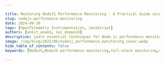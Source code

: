 ```yaml
---

title: Mastering NodeJS Performance Monitoring - A Practical Guide using Open Source Tools
slug: nodejs-performance-monitoring
date: 2024-09-30
tags: [OpenTelemetry Instrumentation, JavaScript]
authors: [ankit_anand, sai_deepesh]
description: Learn essential techniques for Node.js performance monitoring. Optimize your applications with key metrics, tools, and best practices.
image: /img/blog/2022/06/nodesj_performance_monitoring_cover.webp
hide_table_of_contents: false
keywords: [NodeJS,NodeJS performance monitoring,full-stack monitoring,vuejs,mongodb,express,mevn monitoring,mevn stack,open-source,apm tools,application performance monitoring]

---
```


<head>
  <script
    type="application/ld+json"
    dangerouslySetInnerHTML={{ __html: JSON.stringify({
  "@context": "https://schema.org",
  "@type": "TechArticle",
  "headline": "Mastering NodeJS Performance Monitoring - A Practical Guide using Open Source Tools",
  "alternativeHeadline": "Learn essential techniques for Node.js performance monitoring and optimize your applications with key metrics, tools, and best practices",
  "author": [
    {
      "@type": "Person",
      "name": "Ankit Anand"
    },
    {
      "@type": "Person",
      "name": "Sai Deepesh"
    }
  ],
  "publisher": {
    "@type": "Organization",
    "name": "SigNoz",
    "logo": {
      "@type": "ImageObject",
      "url": "https://signoz.io/img/SigNozLogo-orange.svg"
    }
  },
  "datePublished": "2024-09-30T00:00:00Z",
  "dateModified": "2024-09-30T00:00:00Z",
  "mainEntityOfPage": {
    "@type": "WebPage",
    "@id": "https://signoz.io/blog/nodejs-performance-monitoring/"
  },
  "description": "Learn essential techniques for Node.js performance monitoring. Optimize your applications with key metrics, tools, and best practices.",
  "keywords": "NodeJS, NodeJS performance monitoring, full-stack monitoring, vuejs, mongodb, express, mevn monitoring, mevn stack, open-source, apm tools, application performance monitoring",
  "articleSection": "Technology",
  "inLanguage": "en",
  "isPartOf": {
    "@type": "Blog",
    "name": "SigNoz Blog",
    "url": "https://signoz.io/blog/"
  },
  "about": [
    {
      "@type": "Thing",
      "name": "Node.js",
      "description": "A JavaScript runtime built on Chrome's V8 JavaScript engine for server-side programming"
    },
    {
      "@type": "Thing",
      "name": "Performance Monitoring",
      "description": "The practice of tracking and analyzing application performance metrics to ensure optimal functionality"
    },
    {
      "@type": "Thing",
      "name": "OpenTelemetry",
      "description": "An observability framework for cloud-native software"
    }
  ],
  "mentions": [
    {
      "@type": "SoftwareApplication",
      "name": "OpenTelemetry",
      "applicationCategory": "Observability Framework"
    },
    {
      "@type": "SoftwareApplication",
      "name": "SigNoz",
      "applicationCategory": "Application Performance Monitoring"
    },
    {
      "@type": "SoftwareApplication",
      "name": "MongoDB",
      "applicationCategory": "Database"
    }
  ],
  "mainEntity": {
    "@type": "FAQPage",
    "mainEntity": [
      {
        "@type": "Question",
        "name": "What is Node.js performance monitoring?",
        "acceptedAnswer": {
          "@type": "Answer",
          "text": "Node.js performance monitoring is the practice of tracking, measuring, and analyzing various aspects of a Node.js application's behavior and resource usage. It involves collecting data on key performance indicators (KPIs) to ensure optimal application health and user experience."
        }
      },
      {
        "@type": "Question",
        "name": "Why is Node.js performance monitoring critical?",
        "acceptedAnswer": {
          "@type": "Answer",
          "text": "Node.js performance monitoring is critical because it helps identify and resolve issues like event loop blocking, memory leaks, and scaling problems before they impact users. It enables proactive management of application health, ensuring better user experience and preventing potential revenue loss."
        }
      },
      {
        "@type": "Question",
        "name": "What are the essential metrics for Node.js performance monitoring?",
        "acceptedAnswer": {
          "@type": "Answer",
          "text": "Essential metrics for Node.js performance monitoring include CPU usage, memory consumption, event loop lag, network I/O, and database query performance. Advanced metrics to consider are garbage collection, clustering efficiency, external service dependencies, and custom application metrics."
        }
      },
      {
        "@type": "Question",
        "name": "How can I implement Node.js performance monitoring?",
        "acceptedAnswer": {
          "@type": "Answer",
          "text": "You can implement Node.js performance monitoring by using built-in tools, integrating third-party libraries, and implementing custom metrics. OpenTelemetry and SigNoz provide a comprehensive solution for end-to-end application monitoring, including instrumentation, data collection, storage, and visualization."
        }
      },
      {
        "@type": "Question",
        "name": "What are some best practices for effective Node.js monitoring?",
        "acceptedAnswer": {
          "@type": "Answer",
          "text": "Best practices for effective Node.js monitoring include establishing performance baselines, setting meaningful alerts, implementing proper error handling, conducting regular performance audits, and balancing monitoring granularity with overhead. It's also important to adapt your monitoring strategy for different deployment models, such as microservices or serverless architectures."
        }
      }
    ]
  },
  "tutorial": {
    "@type": "HowTo",
    "name": "How to Implement Node.js Performance Monitoring",
    "step": [
      {
        "@type": "HowToStep",
        "name": "Set up OpenTelemetry",
        "text": "Install OpenTelemetry dependencies and create a tracing configuration file for your Node.js application."
      },
      {
        "@type": "HowToStep",
        "name": "Instrument your application",
        "text": "Use OpenTelemetry to instrument your Node.js application, including frontend, backend, and database components."
      },
      {
        "@type": "HowToStep",
        "name": "Configure SigNoz",
        "text": "Set up SigNoz as your backend analysis tool and configure it to receive data from OpenTelemetry."
      },
      {
        "@type": "HowToStep",
        "name": "Monitor performance metrics",
        "text": "Use SigNoz dashboards to monitor key performance metrics, analyze traces, and identify bottlenecks in your Node.js application."
      },
      {
        "@type": "HowToStep",
        "name": "Implement best practices",
        "text": "Apply best practices such as setting baselines, configuring alerts, and conducting regular performance audits to maintain optimal application performance."
      }
    ]
  }
}) }}
  />
</head>

Node.js is one of the most popular frameworks for server-side programming. As it's based on JavaScript, it's easy to learn and widely used by both enterprises and startups. However, Node.js applications can be prone to issues like memory leaks and high CPU loads due to its dynamically typed, single-threaded nature.

This makes performance monitoring crucial for Node.js applications. But monitoring just the web servers isn't enough - you need visibility into your entire application stack for robust performance management.

In this tutorial, we'll demonstrate how to implement full-stack monitoring for a MEVN (MongoDB, Express, Vue, Node) application using OpenTelemetry and SigNoz. We'll cover:

- Instrumenting the sample Node.js app components
- Monitoring Node.js performance with SigNoz dashboards

> Learn how to build a CRUD application using Vue 3, Node, Express, and MongoDB.
> 
> 
> [Complete MEVN stack tutorial](https://signoz.io/blog/mevn-stack-tutorial/)
> 

Let's get started by learning about OpenTelemetry and SigNoz, the key tools we'll use for end-to-end application monitoring.

## What is Node.js Performance Monitoring?

Node.js performance monitoring is the practice of tracking, measuring, and analyzing various aspects of a Node.js application's behavior and resource usage. It involves collecting data on key performance indicators (KPIs) to ensure optimal application health and user experience.

Key components of Node.js performance monitoring include:

1. **Resource usage**: CPU, memory, and disk utilization
2. **Response times**: How quickly your application responds to requests
3. **Error rates**: The frequency and types of errors occurring in your application
4. **Throughput**: The number of requests your application can handle

<Figure src="/img/blog/2024/09/NodeJS-performance-monitoring-image%201.webp" alt="" caption="Key Metrics for NodeJS Performance Monitoring" />Performance monitoring differs from application logging in its focus and purpose. While logging captures specific events or errors for debugging, performance monitoring provides a broader view of your application's health and efficiency.

In the DevOps landscape, Node.js performance monitoring is a critical part of observability — the ability to understand your system's internal state based on its external outputs.

## Why is Node.js Performance Monitoring Critical?

Imagine you're running an e-commerce site during a major sale. Suddenly, response times spike, and customers start complaining about slow page loads. Without proper monitoring, you're flying blind — unable to identify or resolve the issue quickly.

Node.js applications face unique challenges:

1. **Event loop blocking**: Long-running operations can stall the entire application
2. **Memory leaks**: Improper memory management can lead to crashes and poor performance
3. **Scaling issues**: Node.js's single-threaded nature requires careful monitoring as traffic increases

Proactive monitoring helps you catch these issues before they impact users. For example, monitoring helped one company identify a memory leak causing periodic crashes, saving them potential revenue loss and reputational damage.

## Essential Metrics for Node.js Performance Monitoring

To effectively monitor your Node.js application, focus on these key metrics:

1. **CPU Usage**: High CPU usage can indicate inefficient code or the need for scaling.
2. **Memory Consumption**: Track memory usage patterns to identify potential leaks.
3. **Event Loop Lag**: Measures how long operations wait in the event queue — a key indicator of application responsiveness.
4. **Network I/O**: Monitor incoming and outgoing network traffic to identify bottlenecks.
5. **Database Query Performance**: Slow queries can significantly impact overall application performance.

### Advanced Metrics to Consider

As you deepen your monitoring practices, consider these advanced metrics:

1. **Garbage Collection**: Frequent or long-running garbage collection can impact performance.
2. **Clustering Efficiency**: In multi-core environments, ensure your clusters are utilized effectively.
3. **External Service Dependencies**: Monitor the performance of APIs or services your application relies on.
4. **Custom Application Metrics**: Track business-specific KPIs relevant to your application's goals.

## How to Implement Node.js Performance Monitoring

Implementing performance monitoring in your Node.js application involves several steps:

1. **Use Built-in Tools**: Node.js provides basic monitoring capabilities out of the box. For example, you can use `process.memoryUsage()` to track memory consumption:
    
    ```jsx
    console.log(process.memoryUsage());
    // Output: { rss: 4935680, heapTotal: 1826816, heapUsed: 650472, external: 49879 }
    
    ```
    
2. **Integrate Third-party Libraries**: Libraries like `prom-client` can help you collect and expose metrics:
    
    ```jsx
    const client = require('prom-client');
    const counter = new client.Counter({
      name: 'my_request_counter',
      help: 'Number of requests processed'
    });
    
    // Increment the counter in your request handler
    app.get('/', (req, res) => {
      counter.inc();
      res.send('Hello World!');
    });
    
    ```
    
3. **Implement Custom Metrics**: Track business-specific KPIs that matter to your application:
    
    ```jsx
    const userSignups = new client.Counter({
      name: 'user_signups_total',
      help: 'Total number of user signups'
    });
    
    // Increment in your signup route
    app.post('/signup', (req, res) => {
      // ... signup logic
      userSignups.inc();
    });
    
    ```
    
4. **Best Practices**:
    - Instrument code carefully to avoid impacting performance
    - Use sampling for high-volume metrics
    - Aggregate data where possible to reduce storage and processing overhead

## Using OpenTelemetry and SigNoz for NodeJS Performance Monitoring

<a href="https://opentelemetry.io/" rel="noopener noreferrer nofollow" target="_blank">OpenTelemetry</a> is a vendor-agnostic set of tools, APIs, and SDKs used to instrument applications to create and manage telemetry data(logs, metrics, and traces). It aims to make telemetry data a built-in feature of cloud-native software applications.

OpenTelemetry provides the instrumentation layer to generate and export your telemetry data to a backend. Then, you need to choose a backend tool that will provide the data storage and visualization for your telemetry data. That’s where SigNoz comes into the picture.

SigNoz is an open-source application performance monitoring (APM) tool that provides comprehensive monitoring for Node.js applications. It offers features like distributed tracing, metrics monitoring, and log management in a single platform.

<GetStartedSigNoz />

Key features of SigNoz for Node.js performance monitoring include:

1. **Auto-instrumentation**: Easily instrument your Node.js application with minimal code changes
2. **Custom dashboards**: Create tailored views of your application's performance
3. **Alerts**: Set up notifications for when metrics exceed defined thresholds
4. **Trace analysis**: Identify bottlenecks in your application with detailed transaction traces

Compared to other open-source alternatives, SigNoz supports OpenTelemetry natively and offers a more integrated solution, combining metrics, traces, and logs in one platform

> **Want to dive deeper into OpenTelemetry with Node.js?**

Check out our comprehensive [Node.js OpenTelemetry Tutorial](https://signoz.io/opentelemetry/nodejs-tutorial-overview/). This step-by-step guide covers everything from basic instrumentation to advanced topics, helping you master OpenTelemetry implementation in Node.js applications.
> 

## NodeJS Performance Monitoring with OpenTelemetry and SigNoz

To monitor the NodeJS application for performance issues, we need good telemetry data. Telemetry data can be anything that tells us how the application is performing while processing user requests. Once we have that telemetry data, it needs to be visualized for actionable insights.

OpenTelemetry helps you to generate telemetry data, as mentioned before. And SigNoz helps to store, visualize and run queries on the data. Together, OpenTelemetry and SigNoz make a great combo to monitor NodeJS applications for performance issues.

The first step is to instrument your application with OpenTelemetry client libraries. Instrumentation is the process of enabling your application code to generate telemetry data.

We will divide the tutorial into two parts:

- Instrumenting the sample NodeJS app
    - Instrumenting the frontend application made with Vuejs
    - Instrumenting node/express server
    - Instrumenting MongoDB database calls
- Monitor NodeJS performance with SigNoz dashboards

## Installing SigNoz

First of all, you need to install SigNoz. OpenTelemetry does not provide any storage capabilities, so you need to export the data to SigNoz backend once it is collected through OpenTelemetry.

SigNoz can be installed on macOS or Linux computers in just three steps by using a simple installation script.

The install script automatically installs Docker Engine on Linux. However, on macOS, you must manually install <a href="https://docs.docker.com/engine/install/" rel="noopener noreferrer nofollow" target="_blank">Docker Engine</a> before running the install script.

```bash
git clone -b main <https://github.com/SigNoz/signoz.git>
cd signoz/deploy/
./install.sh

```

You can visit our documentation for instructions on how to install SigNoz using Docker Swarm and Helm Charts.

<Figure src="/img/blog/common/deploy_docker_documentation.webp" alt="" caption="" />

When you are done installing SigNoz, you can access the UI at <a href="http://localhost:3301/" rel="noopener noreferrer nofollow" target="_blank">http://localhost:3301</a>

<figure data-zoomable align='center'>
<img src="/img/blog/common/signoz_dashboard_homepage.webp" alt="SigNoz dashboard"/>
<figcaption><i>SigNoz dashboard - It shows services from a sample app that comes bundled with the application</i></figcaption>
</figure>

You can remove the sample applications from SigNoz by following the instructions [here](https://signoz.io/docs/operate/docker-standalone/#remove-the-sample-application).

## Instrumenting the full-stack application with OpenTelemetry

In this section, we will be monitoring the API calls made from the frontend Vuejs application through the express and NodeJS server and finally to Mongodb with OpenTelemetry.

You can find the application code instrumented with OpenTelemetry and ready to be monitored with SigNoz [here](https://github.com/SigNoz/mevn-opentelemetry-example). Get it to your local by cloning the GitHub repo:

```bash
git clone <https://github.com/SigNoz/mevn-opentelemetry-example.git>

```

In the sample app repo, the SigNoz folder is also included. You can keep your SigNoz folder anywhere you want. The section below explains how to go about setting up the MEVN application for monitoring.

<Admonition>
The GitHub sample app is already instrumented with OpenTelemetry.
</Admonition>

### Frontend monitoring set up

Get into `/client` application and install the OpenTelemetry dependencies by running the following command:

```bash
npm i @opentelemetry/api @opentelemetry/sdk-trace-web @opentelemetry/resources @opentelemetry/sdk-trace-base @opentelemetry/exporter-collector @opentelemetry/context-zone @opentelemetry/instrumentation-fetch @opentelemetry/instrumentation

```

Now create a file called `tracing.js` in the `/src` folder, and in that file, we will be adding the required setup to enable frontend tracing.

Paste the following code in `src/tracing.js` file:

```jsx
import { context, trace, SpanStatusCode } from "@opentelemetry/api";
import { WebTracerProvider } from "@opentelemetry/sdk-trace-web";
import { Resource } from "@opentelemetry/resources";
import { SimpleSpanProcessor } from "@opentelemetry/sdk-trace-base";
import { CollectorTraceExporter } from "@opentelemetry/exporter-collector";
import { ZoneContextManager } from "@opentelemetry/context-zone";
import { FetchInstrumentation } from "@opentelemetry/instrumentation-fetch";
import { registerInstrumentations } from "@opentelemetry/instrumentation";

const serviceName = "link-frontend"; //remember this service name

const resource = new Resource({ "service.name": serviceName });
const provider = new WebTracerProvider({ resource });

const collector = new CollectorTraceExporter({
  url: "<http://localhost:4318/v1/traces>",
});

provider.addSpanProcessor(new SimpleSpanProcessor(collector));
provider.register({ contextManager: new ZoneContextManager() });

const webTracerWithZone = provider.getTracer(serviceName);

var bindingSpan;

window.startBindingSpan = (traceId, spanId, traceFlags) => {
  bindingSpan = webTracerWithZone.startSpan("");
  bindingSpan.spanContext().traceId = traceId;
  bindingSpan.spanContext().spanId = spanId;
  bindingSpan.spanContext().traceFlags = traceFlags;
};

registerInstrumentations({
  instrumentations: [
    new FetchInstrumentation({
      propagateTraceHeaderCorsUrls: ["/.*/g"],
      clearTimingResources: true,
      applyCustomAttributesOnSpan: (span, request, result) => {
        const attributes = span.attributes;
        if (attributes.component === "fetch") {
          span.updateName(
            `${attributes["http.method"]} ${attributes["http.url"]}`
          );
        }
        if (result instanceof Error) {
          span.setStatus({
            code: SpanStatusCode.ERROR,
            message: result.message,
          });
          span.recordException(result.stack || result.name);
        }
      },
    }),
  ],
});

// This is the function that we will be using to trace function calls
export function traceSpan(name, func) {
  var singleSpan;
  if (bindingSpan) {
    const ctx = trace.setSpan(context.active(), bindingSpan);
    singleSpan = webTracerWithZone.startSpan(name, undefined, ctx);
    bindingSpan = undefined;
  } else {
    singleSpan = webTracerWithZone.startSpan(name);
  }
  return context.with(trace.setSpan(context.active(), singleSpan), () => {
    try {
      const result = func();
      singleSpan.end();
      return result;
    } catch (error) {
      singleSpan.setStatus({ code: SpanStatusCode.ERROR });
      singleSpan.end();
      throw error;
    }
  });
}

```

Now import the `traceSpan` function from the `src/tracing.js` file and use it with the functions that you're using to make API calls.

Inside the `<script>` section in `App.vue`

```jsx
import { traceSpan } from "./tracing";
.
.
.
methods: {
    async addTodo() {
      const response = await axios.post("api/todoList/", {
        title: this.title,
        description: this.description
      });
      this.todos.push(response.data);
      this.title = "";
      this.description = "";
    },
    async removeTodo(item, i) {
      await axios.delete("api/todoList/" + item._id);
      this.todos.splice(i, 1);
    },

	// these are the functions that we're going to use to add and remove todo
    async handleAddTodo(e){
	    e.preventDefault();
	    await traceSpan("addTodo", this.addTodo);
   },
    async handleRemoveTodo(todo, i){
      await traceSpan("removeTodo", this.removeTodo(todo, i));
    }
  }

```

Inside the `<template>` section in `App.vue`, remove `addTodo()` & `removeTodo` and use `handleAddTodo()` & `handleRemoveTodo()`:

```html
<template>
 <div class="main">
  <h3>Todo List</h3>

  <form class="form" >
    <input class="input" v-model="title" type="text" name="name" placeholder="Enter Todo" />
    <br />
    <input class="input" v-model="description" type="text" name="description"  placeholder="Enter Description" />
    <br />
    <button class="submit-button" @click="handleAddTodo"> Add Todo</button>
  </form>
  <div class="todo-container">
    <ul>
      <li v-for="(todo, i) in todos" :key="todo._id">
        <div class="todo">
        <span class="todo-name">{{ todo.title }}</span>
        <span class="todo-description">{{ todo.description }}</span>
      </div>
        <button class="delete-btn" @click="handleRemoveTodo(todo, i)">DELETE TODO</button>
      </li>
    </ul>
  </div>
  </div>
</template>

```

Now, enable CORS in the OpenTelemetry Receiver.Under SigNoz folder, open the `otel-collector-config.yaml` file. The file is located at `deploy/docker/otel-collector-config.yaml`

You can view the file at [SigNoz GitHub repo](https://github.com/SigNoz/signoz/blob/main/deploy/docker/otel-collector-config.yaml). Inside the file add the following CORS config:

```jsx
http:
  cors:
    allowed_origins:
      - <https://netflix.com>  # URL of your Frontend application

```

Update the URL in the config file to match your frontend application URL. For this tutorial, we will be running our frontend application on `http://localhost:8080`.

```jsx
http:
  cors:
    allowed_origins:
      - <http://localhost:8080>

```

{/* Here’s a snapshot from the GitHub repo. You can find the file [here](https://github.com/SigNoz/mevn-opentelemetry-example/blob/main/signoz/deploy/docker/otel-collector-config.yaml).

<figure data-zoomable align='center'>
<img src="/img/blog/2022/06/enable_cors.webp" alt="Enabling CORS"/>
<figcaption><i>Enabling CORS</i></figcaption>
</figure> */}

After adding the changes, you need to restart the SigNoz Docker containers.

**To stop the running SigNoz cluster:**

```
cd deploy/docker
sudo docker compose stop
```

**To start/resume the running SigNoz cluster:**

```
cd deploy/docker
sudo docker compose start
```

<Admonition>
The stopped SigNoz cluster should resume and mount to the existing docker volumes.
</Admonition>

And congratulations, your frontend application made with Vuejs is now instrumented with OpenTelemetry.

### Backend monitoring setup

Now, get into `/server` and follow the below steps

**Step1:** **Install** **OpenTelemetry** **packages**:

```jsx
npm install --save @opentelemetry/sdk-node
npm install --save @opentelemetry/auto-instrumentations-node
npm install --save @opentelemetry/exporter-trace-otlp-http

```

**Step 2: Create `tracing.js` file**

Instantiate tracing by creating a `tracing.js` file and using the below code:

```jsx
// tracing.js
"use strict";
const process = require("process");
const opentelemetry = require("@opentelemetry/sdk-node");
const {
  getNodeAutoInstrumentations,
} = require("@opentelemetry/auto-instrumentations-node");
const {
  OTLPTraceExporter,
} = require("@opentelemetry/exporter-trace-otlp-http");

// configure the SDK to export telemetry data to the console
// enable all auto-instrumentations from the meta package
const traceExporter = new OTLPTraceExporter();
const sdk = new opentelemetry.NodeSDK({
  traceExporter,
  instrumentations: [getNodeAutoInstrumentations()],
});

// initialize the SDK and register with the OpenTelemetry API
// this enables the API to record telemetry
sdk
  .start()
  .then(() => console.log("Tracing initialized"))
  .catch((error) => console.log("Error initializing tracing", error));

// gracefully shut down the SDK on process exit
process.on("SIGTERM", () => {
  sdk
    .shutdown()
    .then(() => console.log("Tracing terminated"))
    .catch((error) => console.log("Error terminating tracing", error))
    .finally(() => process.exit(0));
});

```

**Pass the necessary environment variable**

Once the file is created, you only need to run one last command at your terminal, which passes the necessary environment variables. Here, you also set SigNoz as your backend analysis tool.

```jsx
export OTEL_EXPORTER_OTLP_ENDPOINT="<IP of SigNoz>:4318"
export OTEL_RESOURCE_ATTRIBUTES=service.name=<service_name> \\

```

Replacing the placeholders in the above command for localhost:

`IP of SigNoz Backend`: localhost (since we are running SigNoz on our localhost).

`service_name`: mevn-signoz (you can give whatever name that suits you)

So the final command is:

```jsx
export OTEL_EXPORTER_OTLP_ENDPOINT="<http://localhost:4318>"
export OTEL_RESOURCE_ATTRIBUTES=service.name=mevn-signoz

```

Change the `scripts` of `package.json` on `server` to initiate tracing of the API calls:

```jsx
//server/package.json
"scripts": {
    "start:server": "node -r ./tracing.js index.js",
    "start:client": "npm run serve --prefix '../client/'",
    "dev": "concurrently \\"npm run start:server\\" \\"npm run start:client\\""
  },

```

Now run both client & server:

```jsx
npm run dev

```

Now, the `client` should be running on <a href="http://localhost:8080/" rel="noopener noreferrer nofollow" target="_blank">`http://localhost:8080`</a> while the `server`
runs on `http://localhost:3000`

Interact with the application a bit to generate some dummy data, and wait for the application to be visible on the SigNoz dashboard.

Below we can find the `mevn-signoz` in the list of applications being monitored.

<figure data-zoomable align='center'>
<img src="/img/blog/2022/06/mevn_signoz_dashboard.webp" alt="MEVN Example Application on Signoz"/>
<figcaption><i>MEVN Example Application on Signoz</i></figcaption>
</figure>

## Monitor full-stack NodeJS application performance with SigNoz

You can monitor calls from your frontend application under the `Traces` tab of SigNoz.

<figure data-zoomable align='center'>
<img src="/img/blog/2022/06/nodejs_perf_frontend.webp" alt="Frontned monitoring on SigNoz"/>
<figcaption><i>Function calls from frontend being monitored on SigNoz</i></figcaption>
</figure>

SigNoz comes with out-of-box charts for monitoring application metrics. You can monitor key application metrics like application latency, requests per second, error rate, etc. You can also see the list of top endpoints from your application.

<figure data-zoomable align='center'>
<img src="/img/blog/2022/06/nodejs_perf_app_metrics.webp" alt="Application metrics on SigNoz"/>
<figcaption><i>Monitor application metrics like latency, requests per second, error percentage, etc. with out-of-box charts</i></figcaption>
</figure>

The `Traces` tab of SigNoz helps you analyze the tracing data collected from your NodeJS application. SigNoz also lets you correlate your metrics with traces. If you want to investigate metrics of a particular endpoint, you can click on it to see the traces captured for it.

<figure data-zoomable align='center'>
<img src="/img/blog/2022/06/NodeJS_perf_traces.webp" alt="Traces tab on SigNoz"/>
<figcaption><i>Traces of the /GET endpoint for one of the requests</i></figcaption>
</figure>

SigNoz provides [Flamegraphs and Gantt charts](https://signoz.io/blog/flamegraphs/) to visualize the complete journey of user requests or transactions.

<figure data-zoomable align='center'>
<img src="/img/blog/2022/06/nodejs_perf_flamegraphs.webp" alt="Flamegraphs and Gantt Charts on SigNoz"/>
<figcaption><i>Flamegraphs and Gantt charts on SigNoz dashboard help you visualize the complete journey of a user request</i></figcaption>
</figure>

SigNoz helps you trace database calls too. In the flamegraphs, you can see the calls made to the MongoDB database in the sample app.

<figure data-zoomable align='center'>
<img src="/img/blog/2022/06/nodejs_perf_mongodb.webp" alt="Trace database calls on SigNoz"/>
<figcaption><i>Trace Mongodb database calls with SigNoz</i></figcaption>
</figure>

## Comparison of Popular Node.js Monitoring Tools

When choosing a monitoring solution for your Node.js application, it's crucial to understand the strengths and limitations of each tool. Here's a comprehensive comparison of some popular Node.js monitoring tools:

| Tool | Type | Key Features | Pricing | Ease of Setup | Best For | Limitations |
|------|------|--------------|---------|---------------|----------|-------------|
| SigNoz | Open-source | - Full-stack observability<br />- Distributed tracing<br />- Custom dashboards<br />- Alerts<br />- OpenTelemetry native | Free (self-hosted)<br />Cloud option available | Moderate | Teams wanting a customizable, cost-effective solution with full control | Requires setup and maintenance for self-hosted option |
| Datadog | Commercial | - APM<br />- Infrastructure monitoring<br />- Log management<br />- Real-time alerts<br />- ML-powered insights | Subscription-based<br />Free tier available | Easy | Large enterprises with complex, multi-cloud environments | Can be expensive for high data volumes |
| New Relic | Commercial | - APM<br />- Distributed tracing<br />- Error tracking<br />- AI-powered insights<br />- Extensive integrations | Subscription-based<br />Free tier available | Easy | Teams needing advanced analytics and AI-driven insights | Learning curve can be steep for advanced features |
| Prometheus + Grafana | Open-source | - Metrics collection and storage<br />- Flexible visualization<br />- Alerting<br />- Large ecosystem | Free (self-hosted) | Complex | Teams with existing Kubernetes infrastructure and strong technical expertise | Requires additional setup for distributed tracing and log management |
| Elastic APM | Open-source<br />(Commercial features available) | - Distributed tracing<br />- Real-time monitoring<br />- Integration with ELK stack<br />- Machine learning features | Free (basic)<br />Paid features available | Moderate | Teams already using Elasticsearch or requiring strong log analysis capabilities | Can be resource-intensive and complex to set up |
| AppDynamics | Commercial | - Business transaction monitoring<br />- Auto-discovery of app topology<br />- AI-powered root cause analysis<br />- End-user monitoring | Subscription-based | Moderate | Large enterprises requiring deep performance insights tied to business metrics | Can be expensive and complex for smaller teams |
| Dynatrace | Commercial | - AI-powered monitoring<br />- Automatic dependency mapping<br />- Real-time business insights<br />- Extensive cloud integrations | Subscription-based | Easy | Large-scale, cloud-native applications requiring advanced AIOps capabilities | Can be overkill for smaller applications |
| PM2 | Open-source<br />(Plus version available) | - Process management<br />- Basic monitoring<br />- Load balancing<br />- Log management | Free (open-source)<br />Plus version subscription | Easy | Small to medium-sized applications, especially in development | Limited APM features compared to dedicated monitoring tools |

### Factors to Consider When Choosing a Tool:

1. **Application Size and Complexity**: Larger, more complex applications may benefit from more robust commercial solutions, while smaller projects might find open-source tools sufficient.

2. **Budget**: Consider both immediate costs and long-term expenses as your application scales.

3. **Team Expertise**: Some tools require more technical expertise to set up and maintain than others.

4. **Integration Requirements**: Ensure the tool integrates well with your existing tech stack and other monitoring systems.

5. **Scalability**: Choose a solution that can grow with your application and handle increasing data volumes.

6. **Specific Monitoring Needs**: Some tools excel in particular areas like distributed tracing or log analysis. Prioritize based on your most critical monitoring requirements.

By carefully evaluating these factors and the features of each tool, you can select the Node.js monitoring solution that best fits your project's needs and your team's capabilities.

## Best Practices for Effective Node.js Monitoring

To get the most out of your monitoring efforts:

1. **Establish performance baselines**: Know what "normal" looks like for your application.
2. **Set meaningful alerts**: Configure notifications for significant deviations from your baselines.
3. **Implement proper error handling**: Ensure errors are caught and logged appropriately.
4. **Conduct regular performance audits**: Periodically review your application's performance and optimize as needed.
5. **Balance monitoring granularity with overhead**: Collect enough data to be useful without significantly impacting performance.

## Common Challenges in Node.js Performance Monitoring

As you implement monitoring, you may encounter these challenges:

1. **Microservices complexity**: Distributed systems require distributed tracing to understand request flows.
2. **High-volume data**: Implement sampling and aggregation to manage large amounts of monitoring data.
3. **Root cause analysis**: Correlate metrics, logs, and traces to quickly identify the source of issues.
4. **Serverless monitoring**: Adapt your monitoring strategy for serverless Node.js deployments, which have unique characteristics.

## Key Takeaways

- Node.js performance monitoring is essential for maintaining application health and user satisfaction
- Focus on key metrics like CPU usage, memory consumption, event loop lag, and I/O performance
- Implement monitoring using a combination of built-in tools, third-party libraries, and best practices
- Regular performance audits and proactive monitoring lead to better application reliability and scalability

## FAQs

### What are the most important metrics to monitor in a Node.js application?

The most critical metrics include CPU usage, memory consumption, event loop lag, and I/O performance. These provide a comprehensive view of your application's health and performance.

### How often should I review my Node.js application's performance data?

Review your performance data regularly — daily for critical applications, and at least weekly for less critical ones. Set up alerts for immediate notification of significant issues.

### Can Node.js performance monitoring impact my application's performance?

While monitoring does add some overhead, modern tools and best practices minimize this impact. The benefits of early issue detection typically outweigh the slight performance cost.

### How do I choose between different Node.js monitoring tools and platforms?

Consider your specific needs, budget, and technical requirements. Evaluate factors like ease of use, integration capabilities, scalability, and support. Open-source solutions like SigNoz offer a good balance of features and flexibility for many teams.

---

**Further Reading**

[Implementing OpenTelemerty in an Angular application](https://signoz.io/blog/opentelemetry-angular/)

[Tracing MongoDB calls with OpenTelemetry](https://signoz.io/blog/opentelemetry-mongodb/)